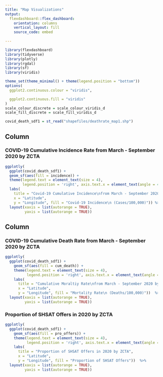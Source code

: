 ```yaml
---
title: "Map Visualizations"
output: 
  flexdashboard::flex_dashboard:
    orientation: columns
    vertical_layout: fill
    source_code: embed
 
---
```

```r
library(flexdashboard)
library(tidyverse)
library(plotly)
library(rgdal)
library(sf)
library(viridis)

theme_set(theme_minimal() + theme(legend.position = "bottom"))
options(
  ggplot2.continuous.colour = "viridis",

  ggplot2.continuous.fill = "viridis"
)
scale_colour_discrete = scale_colour_viridis_d
scale_fill_discrete = scale_fill_viridis_d

covid_death_sdf1 = st_read("shapefiles/deathrate_map1.shp")
```

Column {data-width=600}
-----------------------------------------------------------------------

### COVID-19 Cumulative Incidence Rate from March - September 2020 by ZCTA
    
```r
ggplotly(
  ggplot(covid_death_sdf1) +
  geom_sf(aes(fill = incidence)) +
  theme(legend.text = element_text(size = 4), 
        legend.position = 'right', axis.text.x = element_text(angle = 45)) +
  labs(
    title = "Covid-19 Cumulative Incidence\nfrom March - September 2020 by ZCTA",
    x = "Latitude",
    y = "Longitude", fill = "Covid-19 Incidence\n (Cases/100,000)")) %>% 
  layout(xaxis = list(autorange = TRUE),
         yaxis = list(autorange = TRUE))
```


Column {data-width=500}
-----------------------------------------------------------------------
### COVID-19 Cumulative Death Rate from March - September 2020 by ZCTA

```r
ggplotly(
  ggplot(covid_death_sdf1) +
    geom_sf(aes(fill = cum_death)) +
    theme(legend.text = element_text(size = 4), 
          legend.position = 'right', axis.text.x = element_text(angle = 45)) +
    labs(
      title = "Cumulative Moraltiy Rate\nfrom March - September 2020 by ZCTA",
      x = "Latitude",
      y = "Longitude", fill = "Mortality Rate\n (Deaths/100,000)"))  %>%
  layout(xaxis = list(autorange = TRUE),
         yaxis = list(autorange = TRUE))
```

### Proportion of SHSAT Offers in 2020 by ZCTA

```r
ggplotly(
  ggplot(covid_death_sdf1) +
    geom_sf(aes(fill = pro_offers)) +
    theme(legend.text = element_text(size = 4), 
          legend.position = 'right', axis.text.x = element_text(angle = 45)) +
    labs(
      title = "Proportion of SHSAT Offers in 2020 by ZCTA",
      x = "Latitude",
      y = "Longitude", fill = "Proportion of SHSAT Offers"))  %>%
  layout(xaxis = list(autorange = TRUE),
         yaxis = list(autorange = TRUE))
```
